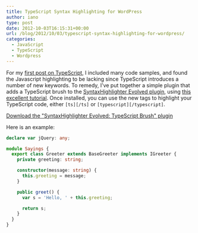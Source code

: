 ```yaml
---
title: TypeScript Syntax Highlighting for WordPress
author: iano
type: post
date: 2012-10-03T16:15:31+00:00
url: /blog/2012/10/03/typescript-syntax-highlighting-for-wordpress/
categories:
  - JavaScript
  - TypeScript
  - Wordpress
---
```


For my [first post on TypeScript][1], I included many code samples, and found the Javascript highlighting to be lacking since TypeScript introduces a number of new keywords. To remedy, I&#8217;ve put together a simple plugin that adds a TypeScript brush to the [SyntaxHighlighter Evolved plugin][2], using [this excellent tutorial][3]. Once installed, you can use the new tags to highlight your TypeScript code, either `[ts][/ts]` or `[typescript][/typescript]`.

[Download the "SyntaxHighlighter Evolved: TypeScript Brush" plugin][4]

<!-- more -->

Here is an example:

```typescript
declare var jQuery: any;

module Sayings {
  export class Greeter extends BaseGreeter implements IGreeter {
    private greeting: string;

    constructor(message: string) {
      this.greeting = message;
    }

    public greet() {
      var s = 'Hello, ' + this.greeting;

      return s;
    }
  }
}
```

[1]: http://ianobermiller.com/blog/2012/10/01/typescript-highlights/
[2]: http://wordpress.org/extend/plugins/syntaxhighlighter/
[3]: http://www.viper007bond.com/wordpress-plugins/syntaxhighlighter/adding-a-new-brush-language/
[4]: http://ianobermiller.com/wp-content/uploads/2012/10/SyntaxHighlighter-Evolved-TypeScript-Brush.zip
